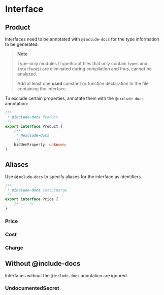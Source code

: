 
<Meta title="TypeScript/Interfaces" />

# Interface

## Product

Interfaces need to be annotated with `@include-docs` for the type information to be generated.

> **Note**
>
> Type-only modules (TypeScript files that only contain `type`s and `interface`s) are eliminated
> during compilation and thus, cannot be analyzed.
>
> Add at least one **used** constant or function declaration to the file containing the interface.

To exclude certain properties, annotate them with the `@exclude-docs` annotation:

```typescript
/**
 * @include-docs Product
 */
export interface Product {
	/**
	 * @exclude-docs
	 */
	hiddenProperty: unknown;
}
```

<ArgTypes of="Product" />

## Aliases

Use `@include-docs` to specify aliases for the interface as identifiers.

```typescript
/**
 * @include-docs Cost,Charge
 */
export interface Price {
	/* ... */
}
```

### Price

<ArgTypes of="Price" />

### Cost

<ArgTypes of="Cost" />

### Charge

<ArgTypes of="Charge" />

## Without @include-docs

Interfaces without the `@include-docs` annotation are ignored.

### UndocumentedSecret

<ArgTypes of="UndocumentedSecret" />

